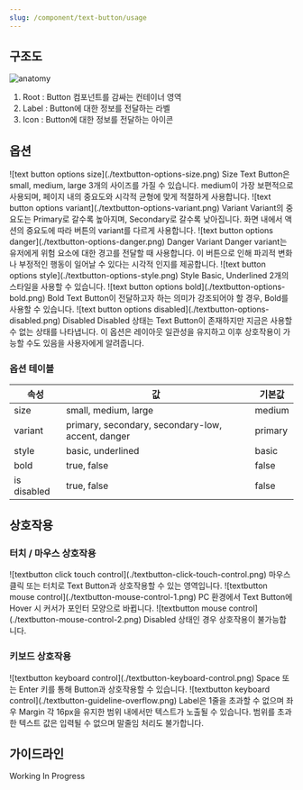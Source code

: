 ```yaml
---
slug: /component/text-button/usage
---
```


## 구조도

<Anatomy>![anatomy](./anatomy.png)</Anatomy>

1. Root : Button 컴포넌트를 감싸는 컨테이너 영역
2. Label : Button에 대한 정보를 전달하는 라벨
3. Icon : Button에 대한 정보를 전달하는 아이콘

## 옵션

<HalfCard>
  <HalfCardImageCell>
    ![text button options size](./textbutton-options-size.png)
  </HalfCardImageCell>
  <HalfCardDescriptionCell>
    <HalfCardDescriptionTitle>Size</HalfCardDescriptionTitle>
    <HalfCardDescription>
      Text Button은 small, medium, large 3개의 사이즈를 가질 수 있습니다.
      medium이 가장 보편적으로 사용되며, 페이지 내의 중요도와 시각적 균형에 맞게
      적절하게 사용합니다.
    </HalfCardDescription>
  </HalfCardDescriptionCell>
</HalfCard>

<HalfCard>
  <HalfCardImageCell>
    ![text button options variant](./textbutton-options-variant.png)
  </HalfCardImageCell>
  <HalfCardDescriptionCell>
    <HalfCardDescriptionTitle>Variant</HalfCardDescriptionTitle>
    <HalfCardDescription>
      Variant의 중요도는 Primary로 갈수록 높아지며, Secondary로 갈수록
      낮아집니다. 화면 내에서 액션의 중요도에 따라 버튼의 variant를 다르게
      사용합니다.
    </HalfCardDescription>
  </HalfCardDescriptionCell>
</HalfCard>

<HalfCard>
  <HalfCardImageCell>
    ![text button options danger](./textbutton-options-danger.png)
  </HalfCardImageCell>
  <HalfCardDescriptionCell>
    <HalfCardDescriptionTitle>Danger Variant</HalfCardDescriptionTitle>
    <HalfCardDescription>
      Danger variant는 유저에게 위험 요소에 대한 경고를 전달할 때 사용합니다. 이
      버튼으로 인해 파괴적 변화나 부정적인 행동이 일어날 수 있다는 시각적 인지를
      제공합니다.
    </HalfCardDescription>
  </HalfCardDescriptionCell>
</HalfCard>

<HalfCard>
  <HalfCardImageCell>
    ![text button options style](./textbutton-options-style.png)
  </HalfCardImageCell>
  <HalfCardDescriptionCell>
    <HalfCardDescriptionTitle>Style</HalfCardDescriptionTitle>
    <HalfCardDescription>
      Basic, Underlined 2개의 스타일을 사용할 수 있습니다.
    </HalfCardDescription>
  </HalfCardDescriptionCell>
</HalfCard>

<HalfCard>
  <HalfCardImageCell>
    ![text button options bold](./textbutton-options-bold.png)
  </HalfCardImageCell>
  <HalfCardDescriptionCell>
    <HalfCardDescriptionTitle>Bold</HalfCardDescriptionTitle>
    <HalfCardDescription>
      Text Button이 전달하고자 하는 의미가 강조되어야 할 경우, Bold를 사용할 수
      있습니다.
    </HalfCardDescription>
  </HalfCardDescriptionCell>
</HalfCard>

<HalfCard>
  <HalfCardImageCell>
    ![text button options disabled](./textbutton-options-disabled.png)
  </HalfCardImageCell>
  <HalfCardDescriptionCell>
    <HalfCardDescriptionTitle>Disabled</HalfCardDescriptionTitle>
    <HalfCardDescription>
      Disabled 상태는 Text Button이 존재하지만 지금은 사용할 수 없는 상태를
      나타냅니다. 이 옵션은 레이아웃 일관성을 유지하고 이후 상호작용이 가능할
      수도 있음을 사용자에게 알려줍니다.
    </HalfCardDescription>
  </HalfCardDescriptionCell>
</HalfCard>

### 옵션 테이블

| 속성        | 값                                                | 기본값  |
| ----------- | ------------------------------------------------- | ------- |
| size        | small, medium, large                              | medium  |
| variant     | primary, secondary, secondary-low, accent, danger | primary |
| style       | basic, underlined                                 | basic   |
| bold        | true, false                                       | false   |
| is disabled | true, false                                       | false   |

## 상호작용

### 터치 / 마우스 상호작용

<FullCard>
  <FullCardImageCell>
    ![textbutton click touch control](./textbutton-click-touch-control.png)
  </FullCardImageCell>
  <FullCardDescription>
    마우스 클릭 또는 터치로 Text Button과 상호작용할 수 있는 영역입니다.
  </FullCardDescription>
</FullCard>

<FullCard>
  <FullCardImageCell>
    ![textbutton mouse control](./textbutton-mouse-control-1.png)
  </FullCardImageCell>
  <FullCardDescription>
    PC 환경에서 Text Button에 Hover 시 커서가 포인터 모양으로 바뀝니다.
  </FullCardDescription>
</FullCard>

<FullCard>
  <FullCardImageCell>
    ![textbutton mouse control](./textbutton-mouse-control-2.png)
  </FullCardImageCell>
  <FullCardDescription>
    Disabled 상태인 경우 상호작용이 불가능합니다.
  </FullCardDescription>
</FullCard>

### 키보드 상호작용

<FullCard>
  <FullCardImageCell>
    ![textbutton keyboard control](./textbutton-keyboard-control.png)
  </FullCardImageCell>
  <FullCardDescription>
    <Keyboard>Space</Keyboard> 또는 <Keyboard>Enter</Keyboard> 키를 통해
    Button과 상호작용할 수 있습니다.
  </FullCardDescription>
</FullCard>

<FullCard>
  <FullCardImageCell>
    ![textbutton keyboard control](./textbutton-guideline-overflow.png)
  </FullCardImageCell>
  <FullCardDescription>
    Label은 1줄을 초과할 수 없으며 좌우 Margin 각 16px을 유지한 범위 내에서만
    텍스트가 노출될 수 있습니다. 범위를 초과한 텍스트 값은 입력될 수 없으며
    말줄임 처리도 불가합니다.
  </FullCardDescription>
</FullCard>

## 가이드라인

Working In Progress
